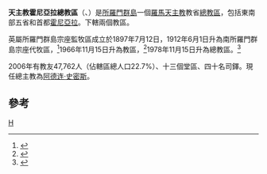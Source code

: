 {{Infobox Roman Catholic diocese
|Roman Catholic Diocese of = 天主教霍尼亞拉總教區
|Latin name of diocese = Archidioecesis Honiarana
|image = Archdiocese of Honiara.png
|caption = 牧徽
|location = [[所羅門群島|所羅門群島]]
|territory = 東南部五省
|population = 47,762
|rite = 拉丁禮
|patron = 
|province = 
|established = 1897年
|cathedral = [[聖十字主教座堂_(霍尼亞拉)|聖十字座堂]]
|副主教座堂 =
|leadership = 總主教
|website =
|教宗 = 
|metropolitan = 阿德连·史密斯
|ordinary = 
|coadjutor bishop = 
|emeritus = 
}}
'''天主教霍尼亞拉總教區'''（{{lang-la|Archidioecesis Honiarana}}、{{lang-en|Roman Catholic Archdiocese of Honiara}}）是[[所羅門群島|所羅門群島]]一個[[羅馬天主教|羅馬天主教]]教省[[總教區|總教區]]，包括東南部五省和首都[[霍尼亞拉|霍尼亞拉]]。下轄兩個教區。

英屬所羅門群島宗座監牧區成立於1897年7月12日，1912年6月1日升為南所羅門群島宗座代牧區，<ref>{{cite journal
|journal=[[宗座公報|宗座公報]]
|publisher=梵蒂岡出版社
|date=1912年
|volume=4
|title=''Maxima semper ''
|page=440
|url=http://www.vatican.va/archive/aas/documents/AAS%2004%20%5B1912%5D%20-%20ocr.pdf
|access-date=2013-05-09
|archive-date=2016-03-03
|archive-url=https://web.archive.org/web/20160303180125/http://www.vatican.va/archive/aas/documents/AAS%2004%20%5B1912%5D%20-%20ocr.pdf
|dead-url=no
}}</ref>1966年11月15日升為教區，<ref>{{Cite web |url=http://www.vatican.va/holy_father/paul_vi/apost_constitutions/documents/hf_p-vi_apc_19661115_novae-guineae_lt.html |title=升為教區的宗座憲令 |access-date=2013-05-09 |archive-date=2014-02-03 |archive-url=https://web.archive.org/web/20140203135534/http://www.vatican.va/holy_father/paul_vi/apost_constitutions/documents/hf_p-vi_apc_19661115_novae-guineae_lt.html |dead-url=no }}</ref>1978年11月15日升為總教區。<ref>{{Cite web |url=http://www.vatican.va/holy_father/john_paul_ii/apost_constitutions/documents/hf_jp-ii_apc_19781115_honiarana_lt.html |title=升為總教區的宗座憲令 |access-date=2013-05-09 |archive-date=2014-05-16 |archive-url=https://web.archive.org/web/20140516233334/http://www.vatican.va/holy_father/john_paul_ii/apost_constitutions/documents/hf_jp-ii_apc_19781115_honiarana_lt.html |dead-url=no }}</ref>

2006年有教友47,762人（佔轄區總人口22.7%）、十三個堂區、四十名司鐸。現任總主教為[[阿德连·史密斯|阿德连·史密斯]]。

==參考==
{{reflist}}

{{所羅門群島天主教教區}}
[[Category:所羅門群島天主教教區|H]]
